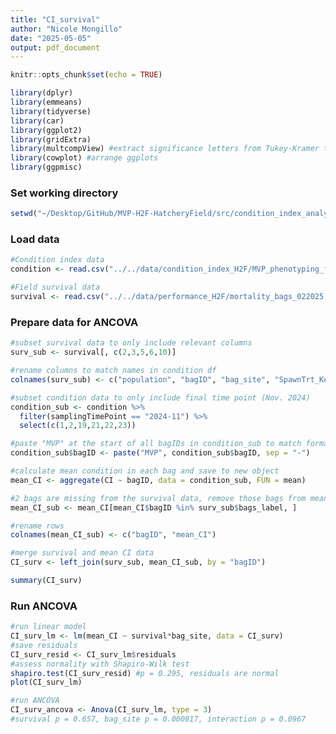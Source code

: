 ```yaml
---
title: "CI_survival"
author: "Nicole Mongillo"
date: "2025-05-05"
output: pdf_document
---
```


```r
knitr::opts_chunk$set(echo = TRUE)
```

```r
library(dplyr)
library(emmeans)
library(tidyverse)
library(car)
library(ggplot2)
library(gridExtra)
library(multcompView) #extract significance letters from Tukey-Kramer test
library(cowplot) #arrange ggplots
library(ggpmisc)
```

### Set working directory
```r
setwd("~/Desktop/GitHub/MVP-H2F-HatcheryField/src/condition_index_analysis_H2F")
```

### Load data
```r
#Condition index data
condition <- read.csv("../../data/condition_index_H2F/MVP_phenotyping_final.csv")

#Field survival data
survival <- read.csv("../../data/performance_H2F/mortality_bags_022025.csv")
```

### Prepare data for ANCOVA
```r
#subset survival data to only include relevant columns
surv_sub <- survival[, c(2,3,5,6,10)]

#rename columns to match names in condition df
colnames(surv_sub) <- c("population", "bagID", "bag_site", "SpawnTrt_Key", "survival")

#subset condition data to only include final time point (Nov. 2024)
condition_sub <- condition %>% 
  filter(samplingTimePoint == "2024-11") %>% 
  select(c(1,2,19,21,22,23))

#paste "MVP" at the start of all bagIDs in condition_sub to match format in surv_sub
condition_sub$bagID <- paste("MVP", condition_sub$bagID, sep = "-")

#calculate mean condition in each bag and save to new object
mean_CI <- aggregate(CI ~ bagID, data = condition_sub, FUN = mean)

#2 bags are missing from the survival data, remove those bags from mean_CI for now
mean_CI_sub <- mean_CI[mean_CI$bagID %in% surv_sub$bags_label, ]

#rename rows
colnames(mean_CI_sub) <- c("bagID", "mean_CI")

#merge survival and mean CI data
CI_surv <- left_join(surv_sub, mean_CI_sub, by = "bagID")

summary(CI_surv)
```

### Run ANCOVA
```r
#run linear model
CI_surv_lm <- lm(mean_CI ~ survival*bag_site, data = CI_surv)
#save residuals
CI_surv_resid <- CI_surv_lm$residuals
#assess normality with Shapiro-Wilk test
shapiro.test(CI_surv_resid) #p = 0.295, residuals are normal
plot(CI_surv_lm) 

#run ANCOVA
CI_surv_ancova <- Anova(CI_surv_lm, type = 3)
#survival p = 0.657, bag_site p = 0.000817, interaction p = 0.0967
```

